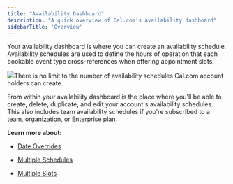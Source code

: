 ```yaml
---
title: "Availability Dashboard"
description: "A quick overview of Cal.com's availability dashboard"
sidebarTitle: 'Overview'
---
```




Your availability dashboard is where you can create an availability schedule. Availability schedules are used to define the hours of operation that each bookable event type cross-references when offering appointment slots.

![](/images/Screenshot2025-03-122.22.09PM.png)There is no limit to the number of availability schedules Cal.com account holders can create.

From within your availability dashboard is the place where you'll be able to create, delete, duplicate, and edit your account's availability schedules. This also includes team availability schedules if you're subscribed to a team, organization, or Enterprise plan.

**Learn more about:**

* [Date Overrides](https://cal.com/help/availabilities/date-overrides)

* [Multiple Schedules](https://cal.com/help/availabilities/multiple-schedules)

* [Multiple Slots](https://cal.com/help/availabilities/multiple-slots)